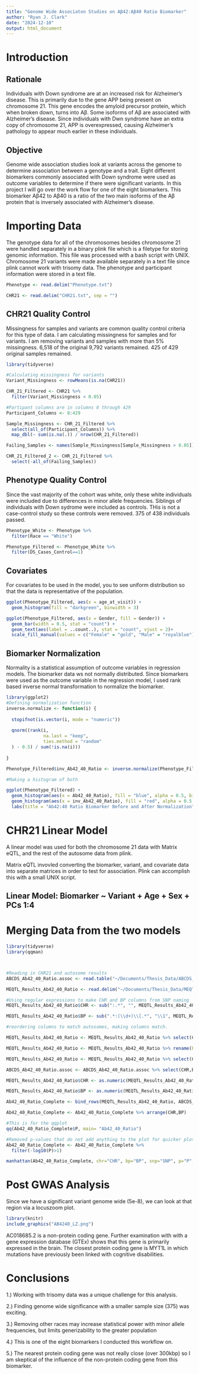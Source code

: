 ```yaml
---
title: "Genome Wide Associaton Studies on Aβ42:Aβ40 Ratio Biomarker"
author: "Ryan J. Clark"
date: "2024-12-10"
output: html_document
---
```


# Introduction 

## Rationale 

Individuals with Down syndrome are at an increased risk for Alzheimer's disease. This is primarily due to the gene APP being present on chromosome 21. This gene encodes the amyloid precursor protein, which when broken down, turns into Aβ. Some isoforms of Aβ are associated with Alzheimer's disease. Since individuals with Dwn syndrome have an extra copy of chromosome 21, APP is overexpressed, causing Alzheimer's pathology to appear much earlier in these individuals. 

## Objective 

Genome wide association studies look at variants across the genome to determine association between a genotype and a trait. Eight different biomarkers commonly associated with Down syndrome were used as outcome variables to determine if there were significant variants. In this project I will go over the work flow for one of the eight biomarkers. This biomarker Aβ42 to Aβ40 is a ratio of the two main isoforms of the Aβ protein that is inversely associated with Alzheimer's disease. 

# Importing Data 
The genotype data for all of the chromosomes besides chromosome 21 were handled separately in a binary plink file which is a filetype for storing genomic information. This file was processed with a bash script with UNIX. Chromosome 21 variants were made available separately in a text file since plink cannot work with trisomy data. The phenotype and participant information were stored in a text file.  
```r


Phenotype <- read.delim("Phenotype.txt")

CHR21 <- read.delim("CHR21.txt", sep = "")
```

## CHR21 Quality Control 
Missingness for samples and variants are common quality control criteria for this type of data. I am calculating missingness for samples and for variants. I am removing variants and samples with more than 5% missingness. 6,518 of the original 9,792 variants remained. 425 of 429 original samples remained. 
```r
library(tidyverse)

#Calculating missingness for variants 
Variant_Missingness <- rowMeans(is.na(CHR21))

CHR_21_Filtered <- CHR21 %>% 
  filter(Variant_Missingness < 0.05)

#Partipant columns are in columns 8 through 429 
Participant_Columns <- 8:429

Sample_Missingness <- CHR_21_Filtered %>%  
  select(all_of(Participant_Columns)) %>% 
  map_dbl(~ sum(is.na(.)) / nrow(CHR_21_Filtered))

Failing_Samples <- names(Sample_Missingness[Sample_Missingness > 0.05])

CHR_21_Filtered_2 <- CHR_21_Filtered %>% 
  select(-all_of(Failing_Samples))


```



## Phenotype Quality Control 
Since the vast majority of the cohort was white, only these white individuals were included due to differences in minor allele frequencies. Siblings of individuals with Down sydrome were included as controls. THis is not a case-control study so these controls were removed. 375 of 438 individuals passed. 
```r
Phenotype_White <- Phenotype %>% 
  filter(Race == "White")

Phenotype_Filtered <- Phenotype_White %>% 
  filter(DS_Cases_Control==1)
```



## Covariates 
For covariates to be used in the model, you to see uniform distribution so that the data is representative of the population. 

```r
ggplot(Phenotype_Filtered, aes(x = age_at_visit)) + 
  geom_histogram(fill = "darkgreen", binwidth = 3)

ggplot(Phenotype_Filtered, aes(x = Gender, fill = Gender)) + 
  geom_bar(width = 0.5, stat = "count") +
  geom_text(aes(label = ..count..), stat = "count", vjust = 2)+
  scale_fill_manual(values = c("Female" = "gold", "Male" = "royalblue"))
```

## Biomarker Normalization 
Normality is a statistical assumption of outcome variables in regression models. The biomarker data ws not normally distributed. Since biomarkers were used as the outcome variable in the regression model, I used rank based inverse normal transformation to normalize the biomarker. 
```r
library(ggplot2)
#Defining normalization function 
inverse.normalize <- function(i) { 
  
  stopifnot(is.vector(i, mode = "numeric")) 
  
  qnorm((rank(i, 
              na.last = "keep", 
              ties.method = "random" 
  ) - 0.5) / sum(!is.na(i))) 
  
} 

Phenotype_Filtered$inv_Ab42_40_Ratio <- inverse.normalize(Phenotype_Filtered$Ab42_40_Ratio)

#Making a histogram of both 

ggplot(Phenotype_Filtered) +
  geom_histogram(aes(x = Ab42_40_Ratio), fill = "blue", alpha = 0.5, bins = 30) +
  geom_histogram(aes(x = inv_Ab42_40_Ratio), fill = "red", alpha = 0.5, bins = 30) + 
  labs(title = "Ab42:40 Ratio Biomarker Before and After Normalization")
```

# CHR21 Linear Model 
A linear model was used for both the chromosome 21 data with Matrix eQTL, and the rest of the autosome data from plink. 

Matrix eQTL invovled converting the biomarker, variant, and covariate data into separate matrices in order to test for association. Plink can accomplish this with a small UNIX script. 



## Linear Model: Biomarker ~ Variant + Age + Sex + PCs 1:4

# Merging Data from the two models 

```r
library(tidyverse)
library(qqman)



#Reading in CHR21 and autosome results
ABCDS_Ab42_40_Ratio.assoc <- read.table("~/Documents/Thesis_Data/ABCDS_inv_Ab42_40_Ratio.assoc.frq", header=TRUE, quote="", comment.char="")

MEQTL_Results_Ab42_40_Ratio <- read.delim("~/Documents/Thesis_Data/MEQTL_Results_inv_Ab42_40_Ratio", quote="")

#Using regular expressions to make CHR and BP columns from SNP naming
MEQTL_Results_Ab42_40_Ratio$CHR <- sub(":.*", "", MEQTL_Results_Ab42_40_Ratio$SNP)

MEQTL_Results_Ab42_40_Ratio$BP <- sub(".*:(\\d+)\\[.*", "\\1", MEQTL_Results_Ab42_40_Ratio$SNP)  

#reordering columns to match autosomes, making columns match. 

MEQTL_Results_Ab42_40_Ratio <- MEQTL_Results_Ab42_40_Ratio %>% select(CHR, BP, everything())

MEQTL_Results_Ab42_40_Ratio <- MEQTL_Results_Ab42_40_Ratio %>% rename(P = p.value)

MEQTL_Results_Ab42_40_Ratio <- MEQTL_Results_Ab42_40_Ratio %>% select(CHR,BP,SNP,P)

ABCDS_Ab42_40_Ratio.assoc <- ABCDS_Ab42_40_Ratio.assoc %>% select(CHR,BP,SNP,P)

MEQTL_Results_Ab42_40_Ratio$CHR <- as.numeric(MEQTL_Results_Ab42_40_Ratio$CHR)

MEQTL_Results_Ab42_40_Ratio$BP <- as.numeric(MEQTL_Results_Ab42_40_Ratio$BP)

Ab42_40_Ratio_Complete <- bind_rows(MEQTL_Results_Ab42_40_Ratio, ABCDS_Ab42_40_Ratio.assoc)

Ab42_40_Ratio_Complete <- Ab42_40_Ratio_Complete %>% arrange(CHR,BP)

#This is for the qqplot 
qq(Ab42_40_Ratio_Complete$P, main= "Ab42_40_Ratio") 

#Removed p-values that do not add anything to the plot for quicker plotting.
Ab42_40_Ratio_Complete <- Ab42_40_Ratio_Complete %>% 
  filter(-log10(P)>1)

manhattan(Ab42_40_Ratio_Complete, chr="CHR", bp="BP", snp="SNP", p="P", main= "Ab42_40_Ratio", annotatePval = 5e-8)


```


# Post GWAS Analysis 
Since we have a significant variant genome wide (5e-8), we can look at that region via a locuszoom plot. 

```r
library(knitr)
include_graphics("AB4240_LZ.png")
```
AC018685.2 is a non-protein coding gene. Further examination with with a gene expression database (GTEx) shows that this gene is primarily expressed in the brain. The closest protein coding gene is MYT1L in which mutations have previously been linked with cognitive disabilities. 


# Conclusions 

1.) Working with trisomy data was a unique challenge for this analysis. 

2.) Finding genome wide significance with a smaller sample size (375) was exciting.

3.) Removing other races may increase statistical power with minor allele frequencies, but limits generizability to the greater population 

4.) This is one of the eight biomarkers I conducted this workflow on.

5.) The nearest protein coding gene was not really close (over 300kbp) so I am skeptical of the influence of the non-protein coding gene from this biomarker. 




